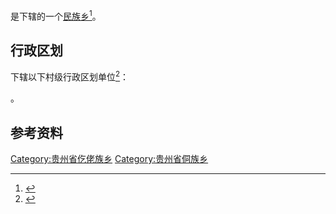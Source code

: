 {{中国乡级行政区|52/06/23/204/000}}

'''{{PAGENAMEBASE}}'''是{{PRC admin/fullname|52/06/23/204/000|3}}下辖的一个[[民族乡|民族乡]]<ref>{{PRC admin/ref sgc|{{PRC admin/parent|52/06/23/204/000}}}}</ref>。

== 行政区划 ==
{{PAGENAMEBASE}}下辖以下村级行政区划单位<ref>{{PRC admin/ref sgc|52/06/23/204/000}}</ref>：

{{PRC admin/children|52/06/23/204/000}}。

== 参考资料 ==
{{reflist}}

{{贵州行政区划小作品}}
{{PRC admin/navcat|52/06/23/204/000}}
[[Category:贵州省仡佬族乡|Category:贵州省仡佬族乡]]
[[Category:贵州省侗族乡|Category:贵州省侗族乡]]